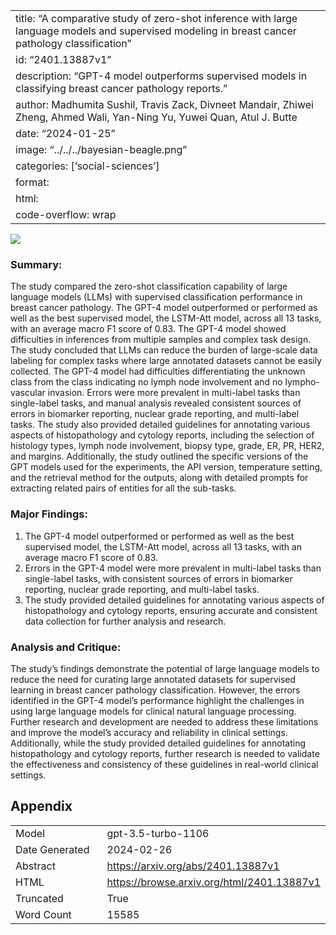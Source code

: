 
---
title: "A comparative study of zero-shot inference with large language models and supervised modeling in breast cancer pathology classification"
id: "2401.13887v1"
description: "GPT-4 model outperforms supervised models in classifying breast cancer pathology reports."
author: Madhumita Sushil, Travis Zack, Divneet Mandair, Zhiwei Zheng, Ahmed Wali, Yan-Ning Yu, Yuwei Quan, Atul J. Butte
date: "2024-01-25"
image: "../../../bayesian-beagle.png"
categories: ['social-sciences']
format:
  html:
    code-overflow: wrap
---

![](../../../bayesian-beagle.png)

### Summary:

The study compared the zero-shot classification capability of large language models (LLMs) with supervised classification performance in breast cancer pathology. The GPT-4 model outperformed or performed as well as the best supervised model, the LSTM-Att model, across all 13 tasks, with an average macro F1 score of 0.83. The GPT-4 model showed difficulties in inferences from multiple samples and complex task design. The study concluded that LLMs can reduce the burden of large-scale data labeling for complex tasks where large annotated datasets cannot be easily collected. The GPT-4 model had difficulties differentiating the unknown class from the class indicating no lymph node involvement and no lympho-vascular invasion. Errors were more prevalent in multi-label tasks than single-label tasks, and manual analysis revealed consistent sources of errors in biomarker reporting, nuclear grade reporting, and multi-label tasks. The study also provided detailed guidelines for annotating various aspects of histopathology and cytology reports, including the selection of histology types, lymph node involvement, biopsy type, grade, ER, PR, HER2, and margins. Additionally, the study outlined the specific versions of the GPT models used for the experiments, the API version, temperature setting, and the retrieval method for the outputs, along with detailed prompts for extracting related pairs of entities for all the sub-tasks.

### Major Findings:
1. The GPT-4 model outperformed or performed as well as the best supervised model, the LSTM-Att model, across all 13 tasks, with an average macro F1 score of 0.83.
2. Errors in the GPT-4 model were more prevalent in multi-label tasks than single-label tasks, with consistent sources of errors in biomarker reporting, nuclear grade reporting, and multi-label tasks.
3. The study provided detailed guidelines for annotating various aspects of histopathology and cytology reports, ensuring accurate and consistent data collection for further analysis and research.

### Analysis and Critique:
The study's findings demonstrate the potential of large language models to reduce the need for curating large annotated datasets for supervised learning in breast cancer pathology classification. However, the errors identified in the GPT-4 model's performance highlight the challenges in using large language models for clinical natural language processing. Further research and development are needed to address these limitations and improve the model's accuracy and reliability in clinical settings. Additionally, while the study provided detailed guidelines for annotating histopathology and cytology reports, further research is needed to validate the effectiveness and consistency of these guidelines in real-world clinical settings.

## Appendix

|          |          |
|----------|----------|
| Model     | gpt-3.5-turbo-1106       |
| Date Generated     | 2024-02-26       |
| Abstract | [https://arxiv.org/abs/2401.13887v1](https://arxiv.org/abs/2401.13887v1)        |
| HTML     | [https://browse.arxiv.org/html/2401.13887v1](https://browse.arxiv.org/html/2401.13887v1)       |
| Truncated       | True       |
| Word Count       | 15585       |